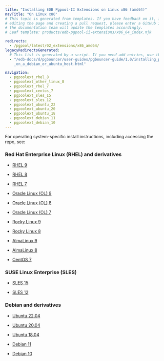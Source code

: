 ```yaml
---
title: "Installing EDB Pgpool-II Extensions on Linux x86 (amd64)"
navTitle: "On Linux x86"
# This topic is generated from templates. If you have feedback on it, instead of
# editing the page and creating a pull request, please enter a GitHub issue and
# the documentation team will update the templates accordingly.
# Leaf template: products/edb-pgpool-ii-extensions/x86_64_index.njk

redirects:
  - /pgpool/latest/02_extensions/x86_amd64/
legacyRedirectsGenerated:
  # This list is generated by a script. If you need add entries, use the `legacyRedirects` key.
  - "/edb-docs/d/pgbouncer/user-guides/pgbouncer-guide/1.0/installing_pgbouncer\
    _on_a_debian_or_ubuntu_host.html"

navigation:
  - pgpoolext_rhel_8
  - pgpoolext_other_linux_8
  - pgpoolext_rhel_7
  - pgpoolext_centos_7
  - pgpoolext_sles_15
  - pgpoolext_sles_12
  - pgpoolext_ubuntu_22
  - pgpoolext_ubuntu_20
  - pgpoolext_ubuntu_18
  - pgpoolext_debian_11
  - pgpoolext_debian_10
---
```


For operating system-specific install instructions, including accessing the repo, see:

### Red Hat Enterprise Linux (RHEL) and derivatives

- [RHEL 9](pgpoolext_rhel_9)

- [RHEL 8](pgpoolext_rhel_8)

- [RHEL 7](pgpoolext_rhel_7)

- [Oracle Linux (OL) 9](pgpoolext_rhel_9)

- [Oracle Linux (OL) 8](pgpoolext_rhel_8)

- [Oracle Linux (OL) 7](pgpoolext_rhel_7)

- [Rocky Linux 9](pgpoolext_other_linux_9)

- [Rocky Linux 8](pgpoolext_other_linux_8)

- [AlmaLinux 9](pgpoolext_other_linux_9)

- [AlmaLinux 8](pgpoolext_other_linux_8)

- [CentOS 7](pgpoolext_centos_7)

### SUSE Linux Enterprise (SLES)

- [SLES 15](pgpoolext_sles_15)

- [SLES 12](pgpoolext_sles_12)

### Debian and derivatives

- [Ubuntu 22.04](pgpoolext_ubuntu_22)

- [Ubuntu 20.04](pgpoolext_ubuntu_20)

- [Ubuntu 18.04](pgpoolext_ubuntu_18)

- [Debian 11](pgpoolext_debian_11)

- [Debian 10](pgpoolext_debian_10)
